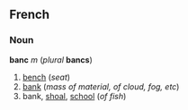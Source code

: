 ==French==
===Noun===
'''banc''' ''m'' (''plural'' '''bancs''')

#[[bench]] (''seat'')
#[[bank]] (''mass of material, of cloud, fog, etc'')
#bank, [[shoal]], [[school]] (''of fish'')
